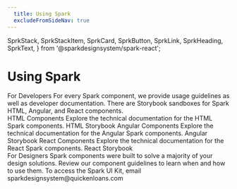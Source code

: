 ```yaml
---
  title: Using Spark
  excludeFromSideNav: true
---
```

  SprkStack,
  SprkStackItem,
  SprkCard,
  SprkButton,
  SprkLink,
  SprkHeading,
  SprkText,
} from '@sparkdesignsystem/spark-react';

# Using Spark
<SprkStack itemSpacing="large">
  <SprkStackItem>
    <SprkStack itemSpacing="medium">
      <SprkStackItem>
        <SprkHeading element="h2" variant="displayThree">
          For Developers
        </SprkHeading>
      </SprkStackItem>
      <SprkStackItem>
        <SprkText variant="bodyTwo" additionalClasses="sprk-u-mbm sprk-u-Measure">
          For every Spark component, we provide usage guidelines as well as developer documentation.
        </SprkText>
        <SprkText variant="bodyTwo" additionalClasses="sprk-u-Measure">
          There are Storybook sandboxes for Spark HTML, Angular, and React components.
        </SprkText>
      </SprkStackItem>
    </SprkStack>
  </SprkStackItem>
  <SprkStackItem>
    <div className="docs-o-Grid docs-o-Grid--three-col docs-o-Grid--large">
      <SprkCard>
        <SprkStack itemSpacing="large" additionalClasses="sprk-o-Stack__item sprk-c-Card__content">
          <SprkStackItem>
            <SprkHeading element="h3" variant="displayFive">
              HTML Components
            </SprkHeading>
          </SprkStackItem>
          <SprkStackItem>
            <SprkText variant="bodyTwo" additionalClasses="sprk-o-Stack__item">
              Explore the technical documentation for the HTML Spark components.
            </SprkText>
          </SprkStackItem>
          <SprkStack additionalClasses="sprk-o-Stack__item sprk-o-Stack--end-column">
            <SprkStackItem>
              <SprkButton
                variant="secondary"
                element="a"
                href="https://html.sparkdesignsystem.com/"
              >
                HTML Storybook
              </SprkButton>
            </SprkStackItem>
          </SprkStack>
        </SprkStack>
      </SprkCard>
      <SprkCard>
        <SprkStack itemSpacing="large" additionalClasses="sprk-o-Stack__item sprk-c-Card__content">
          <SprkStackItem>
            <SprkHeading element="h3" variant="displayFive">
              Angular Components
            </SprkHeading>
          </SprkStackItem>
          <SprkStackItem>
            <SprkText variant="bodyTwo">
              Explore the technical documentation for the Angular Spark components.
            </SprkText>
          </SprkStackItem>
          <SprkStack additionalClasses="sprk-o-Stack__item sprk-o-Stack--end-column">
            <SprkStackItem>
              <SprkButton
                variant="secondary"
                element="a"
                href="https://angular.sparkdesignsystem.com/"
              >
                Angular Storybook
              </SprkButton>
            </SprkStackItem>
          </SprkStack>
        </SprkStack>
      </SprkCard>
      <SprkCard>
        <SprkStack itemSpacing="large" additionalClasses="sprk-o-Stack__item sprk-c-Card__content">
          <SprkStackItem>
            <SprkHeading element="h3" variant="displayFive">
              React Components
            </SprkHeading>
          </SprkStackItem>
          <SprkStackItem>
            <SprkText variant="bodyTwo">
              Explore the technical documentation for the React Spark components.
            </SprkText>
          </SprkStackItem>
          <SprkStack additionalClasses="sprk-o-Stack__item sprk-o-Stack--end-column">
            <SprkStackItem>
              <SprkButton
                variant="secondary"
                element="a"
                href="https://react.sparkdesignsystem.com/"
              >
                React Storybook
              </SprkButton>
            </SprkStackItem>
          </SprkStack>
        </SprkStack>
      </SprkCard>
    </div>
  </SprkStackItem>
  <SprkStackItem>
    <SprkStack itemSpacing="medium">
      <SprkStackItem>
        <SprkHeading element="h2" variant="displayThree">
          For Designers
        </SprkHeading>
      </SprkStackItem>
      <SprkStackItem>
        <SprkText variant="bodyTwo" additionalClasses="sprk-u-mbm sprk-u-Measure">
          Spark components were built to solve a majority of your design solutions. Review our component guidelines to learn when and how to use them.
        </SprkText>
        <SprkText variant="bodyTwo" additionalClasses="sprk-u-Measure">
          To access the Spark UI Kit, email&nbsp;
          <SprkLink
            element="a"
            href="mailto://sparkdesignsystem@quickenloans.com"
          >
            sparkdesignsystem@quickenloans.com
          </SprkLink>
        </SprkText>
      </SprkStackItem>
    </SprkStack>
  </SprkStackItem>
</SprkStack>

